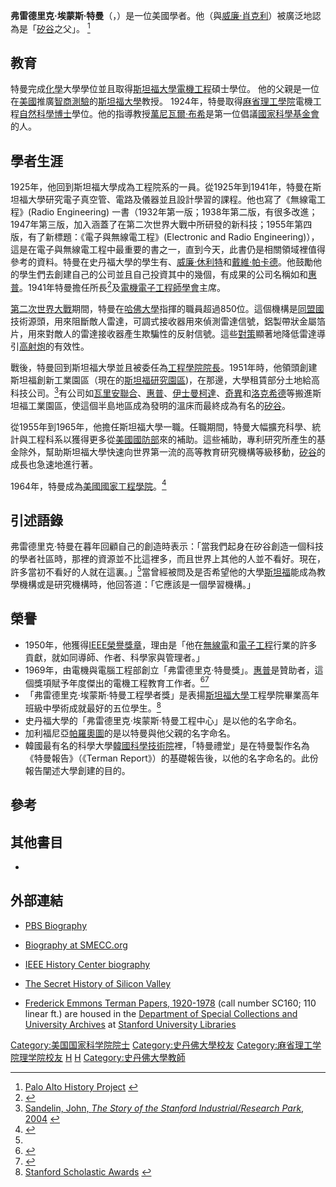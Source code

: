 {{NoteTA|G1=People}}
{{Infobox scientist
| name             = 弗雷德里克·埃蒙斯·特曼<br/>Frederick Emmons Terman
| image            = {{Show if file exists|comment=檔案不存在，可從英文維基百科取得（本模板會在檔案恢復時自動顯示檔案，並由機器人自動清理模板，無需撤銷機器人的編輯）|file=Frederick Terman.jpg|text=Frederick Terman.jpg}}
|image_width       = 150px
|box_width         = <!--250px-->
|caption           = 
| birth_date       = {{birth date|1900|6|7|mf=y}}
| birth_place      = {{flagicon|United States}} {{link-en|英格利希 (印第安納州)|English, Indiana|英格利希，印第安納州}}
| death_date       = {{death date and age|1982|12|19|1900|6|7|mf=y}}
| death_place      = {{flagicon|United States}} [[帕羅奧圖_(加利福尼亞州)|帕羅奧圖，加利福尼亞州]]
| residence        = 
| nationality      = {{flagicon|United States}}[[美國|美國]]
| field            = [[電機工程|電機工程]]<br/>[[無線電|無線電]]
| work_institution = [[史丹佛大學|史丹佛大學]]<br/>[[哈佛大學|哈佛大學]]
| alma_mater       = [[史丹佛大學|史丹佛大學]]<br/>[[麻省理工學院|麻省理工學院]]
| doctoral_advisor = [[萬尼瓦爾·布希|萬尼瓦爾·布希]]
| doctoral_students ={{link-en|小奧斯瓦德·加里森·維拉德|Oswald Garrison Villard, Jr.}}
| notable_students = [[威廉·休利特|威廉·休利特]]<br/>[[戴維·帕卡德|戴維·帕卡德]]
| awards           = [[IEEE榮譽獎章|IEEE榮譽獎章]] (1950)
}}

'''弗雷德里克·埃蒙斯·特曼'''（{{lang-en|Frederick Emmons Terman}}，{{bd|1900年|6月7日|1982年|12月19日|catIdx=F弗}}）是一位美國學者。他（與[[威廉·肖克利|威廉·肖克利]]）被廣泛地認為是「[[矽谷|矽谷]]之父」。 <ref name="#1">[http://www.paloaltohistory.com/stanfordresearchpark.html Palo Alto History Project] {{webarchive|url=https://web.archive.org/web/20100116012546/http://www.paloaltohistory.com/stanfordresearchpark.html |date=2010-01-16 }}</ref>

== 教育 ==
特曼完成[[化學|化學]]大學學位並且取得[[史丹佛大學|斯坦福大學]][[電機工程|電機工程]]碩士學位。 他的父親{{link-en|路易·斯特曼|Lewis Terman}}是一位在[[美國|美國]]推廣[[智商|智商測驗]]的[[史丹佛大學|斯坦福大學]]教授。 1924年，特曼取得[[麻省理工學院|麻省理工學院]]電機工程[[自然科學博士|自然科學博士]]學位。他的指導教授[[萬尼瓦爾·布希|萬尼瓦爾·布希]]是第一位倡議[[國家科學基金會|國家科學基金會]]的人。

== 學者生涯 ==
1925年，他回到斯坦福大學成為工程院系的一員。從1925年到1941年，特曼在斯坦福大學研究電子真空管、電路及儀器並且設計學習的課程。他也寫了《無線電工程》(Radio Engineering) 一書（1932年第一版；1938年第二版，有很多改進；1947年第三版，加入涵蓋了在第二次世界大戰中所研發的新科技；1955年第四版，有了新標題：《電子與無線電工程》(Electronic and Radio Engineering)），這是在電子與無線電工程中最重要的書之一，直到今天，此書仍是相關領域裡值得參考的資料。特曼在史丹福大學的學生有{{link-en|小奧斯瓦德·加里森·維拉德|Oswald Garrison Villard, Jr.}}、[[威廉·休利特|威廉·休利特]]和[[戴維·帕卡德|戴維·帕卡德]]。他鼓勵他的學生們去創建自己的公司並且自己投資其中的幾個，有成果的公司名稱如{{link-en|利頓工業|Litton Industries}}和[[惠普|惠普]]。1941年特曼擔任{{link-en|無線電工程研究所|Institute of Radio Engineers}}所長<ref>{{cite web |url=http://www.ieeeghn.org/wiki/index.php/Frederick_Terman |title=Frederick Terman |author= |date= |work=IEEE Global History Network |publisher=IEEE |accessdate=9 August 2011 |archive-date=2014-10-19 |archive-url=https://web.archive.org/web/20141019062909/http://www.ieeeghn.org/wiki/index.php/Frederick_Terman |dead-url=no }}</ref>及[[電機電子工程師學會|電機電子工程師學會]]主席。

[[第二次世界大戰|第二次世界大戰]]期間，特曼在[[哈佛大學|哈佛大學]]{{link-en|無線電研究實驗室|Radio Research Laboratory}}指揮的職員超過850位。這個機構是[[同盟國|同盟國]]{{link-en|雷達壅塞與欺騙|Radar jamming and deception}}技術源頭，用來阻斷敵人雷達，可調式接收器用來偵測雷達信號，鋁製帶狀金屬箔片，用來對敵人的雷達接收器產生欺騙性的反射信號。這些[[對策|對策]]顯著地降低雷達導引[[高射炮|高射炮]]的有效性。

戰後，特曼回到斯坦福大學並且被委任為[[院長|工程學院院長]]。1951年時，他領頭創建斯坦福創新工業園區（現在的[[史丹佛研究園區|斯坦福研究園區]])，在那邊，大學租賃部分土地給高科技公司。<ref>[http://otl.stanford.edu/about/documents/JSstanfordpark.pdf Sandelin, John, ''The Story of the Stanford Industrial/Research Park'', 2004] {{webarchive|url=https://web.archive.org/web/20070609191745/http://otl.stanford.edu/about/documents/JSstanfordpark.pdf |date=2007-06-09 }}</ref>有公司如[[瓦里安聯合公司|瓦里安聯合]]、[[惠普|惠普]]、[[伊士曼柯達公司|伊士曼柯達]]、[[通用电气|奇異]]和[[洛克希德公司|洛克希德]]等搬進斯坦福工業園區，使這個半島地區成為發明的溫床而最終成為有名的[[矽谷|矽谷]]。

從1955年到1965年，他擔任斯坦福大學{{link-en|教務長|provost (education)}}一職。任職期間，特曼大幅擴充科學、統計與工程科系以獲得更多從[[美國國防部|美國國防部]]來的補助。這些補助，專利研究所產生的基金除外，幫助斯坦福大學快速向世界第一流的高等教育研究機構等級移動，[[矽谷|矽谷]]的成長也急速地進行著。

1964年，特曼成為[[美國國家工程學院|美國國家工程學院]]{{link-en|美國國家工程學院創始院士列表|List of founding members of the National Academy of Engineering|創始院士}}。<ref>{{cite web |url=http://www.nae.edu/About/leadership/57773.aspx |title=Founding members of the National Academy of Engineering |publisher=[[美国国家工程学院|National Academy of Engineering]] |accessdate=2012-10-21 |archive-date=2018-09-25 |archive-url=https://web.archive.org/web/20180925212347/https://www.nae.edu/About/leadership/57773.aspx |dead-url=no }}</ref>

== 引述語錄 ==
弗雷德里克·特曼在暮年回顧自己的創造時表示：「當我們起身在矽谷創造一個科技的學者社區時，那裡的資源並不比這裡多，而且世界上其他的人並不看好。現在，許多當初不看好的人就在這裏。」<ref name="#1"/>當曾經被問及是否希望他的大學[[史丹佛|斯坦福]]能成為教學機構或是研究機構時，他回答道：「它應該是一個學習機構。」

== 榮譽 ==
* 1950年，他獲得[[IEEE榮譽獎章|IEEE榮譽獎章]]，理由是「他在[[無線電|無線電]]和[[電子工程|電子工程]]行業的許多貢獻，就如同導師、作者、科學家與管理者。」
* 1969年，由{{link-en|美國工程教育學會|American Society for Engineering Education}}電機與電腦工程部創立「弗雷德里克·特曼獎」。[[惠普|惠普]]是贊助者，這個獎項賦予年度傑出的電機工程教育工作者。<ref>{{cite web |url=http://www.asee.org/member-resources/awards/full-list-of-awards/professional-and-technical-division-awards |title=Professional and Technical Division Awards |publisher={{link-en|美國工程教育學會|American Society for Engineering Education|American Society for Engineering Education}} |accessdate=2010-11-03 |archive-date=2011-02-13 |archive-url=https://web.archive.org/web/20110213044237/http://www.asee.org/member-resources/awards/full-list-of-awards/professional-and-technical-division-awards |dead-url=no }}</ref><ref>{{cite web|url=http://www.asee.org/member-resources/awards/full-list-of-awards/awards-archive/past-division-award-winners-2#Electrical_and_Computer_Engineering_Division |title=Past Frederick Emmons Terman Award Winners |publisher={{link-en|美國工程教育學會|American Society for Engineering Education|American Society for Engineering Education}} |accessdate=2010-11-03 |deadurl=yes |archiveurl=https://web.archive.org/web/20130402171545/http://www.asee.org/member-resources/awards/full-list-of-awards/awards-archive/past-division-award-winners-2 |archivedate=2013-04-02 }}</ref>
* 「弗雷德里克·埃蒙斯·特曼工程學者獎」是表揚[[史丹佛大學|斯坦福大學]]工程學院畢業高年班級中學術成就最好的五位學生。<ref>[http://soe.stanford.edu/about/terman_scholastic_awards.html Stanford Scholastic Awards] {{webarchive|url=https://web.archive.org/web/20070609185832/http://soe.stanford.edu/about/terman_scholastic_awards.html |date=2007-06-09 }}</ref>
* 史丹福大學的「弗雷德里克·埃蒙斯·特曼工程中心」是以他的名字命名。
* 加利福尼亞[[帕羅奧圖|帕羅奧圖]]的{{link-en|特曼中學|Terman Middle School}}是以特曼與他父親的名字命名。
* 韓國最有名的科學大學[[韓國科學技術院|韓國科學技術院]]裡，「特曼禮堂」是在特曼製作名為《特曼報告》（《Terman Report》）的基礎報告後，以他的名字命名的。此份報告闡述大學創建的目的。

== 參考 ==
{{Reflist}}

== 其他書目 ==
* {{cite book |last=Gillmore |first=C. Stewart |title=Fred Terman at Stanford: Building a Discipline, a University, and Silicon Valley |url=https://archive.org/details/fredtermanatstan0000gill |publisher=Stanford University Press |year=2004 |isbn=0-8047-4914-0 }}

== 外部連結 ==
{{wikiquotelang|en|Frederick Terman|弗雷德里克·特曼}}
* {{en}}[http://www.pbs.org/transistor/album1/addlbios/terman.html PBS Biography] {{Wayback|url=http://www.pbs.org/transistor/album1/addlbios/terman.html |date=20210609033354 }}
* {{en}}[http://www.smecc.org/frederick_terman.htm Biography at SMECC.org] {{Wayback|url=http://www.smecc.org/frederick_terman.htm |date=20210509154139 }}
* {{en}}[http://www.ieeeghn.org/wiki/index.php/Frederick_Terman IEEE History Center biography] {{Wayback|url=http://www.ieeeghn.org/wiki/index.php/Frederick_Terman |date=20141019062909 }}
* {{en}}[http://www.youtube.com/watch?v=hFSPHfZQpIQ The Secret History of Silicon Valley] {{Wayback|url=http://www.youtube.com/watch?v=hFSPHfZQpIQ |date=20210726095320 }}
* {{en}}[http://www.oac.cdlib.org/findaid/ark:/13030/tf029000zm Frederick Emmons Terman Papers, 1920-1978] {{Wayback|url=http://www.oac.cdlib.org/findaid/ark:/13030/tf029000zm |date=20190905213714 }} (call number SC160; 110 linear ft.) are housed in the [https://web.archive.org/web/20080604212605/http://library.stanford.edu/depts/spc/spc.html Department of Special Collections and University Archives] at [http://library.stanford.edu/ Stanford University Libraries]
{{Winners of the National Medal of Science}}
{{IEEE榮譽獎章獲獎者 1926–1950}}

{{DEFAULTSORT: Terman, Frederick}}
{{Authority control}}
[[Category:美国国家科学院院士|Category:美国国家科学院院士]]
[[Category:史丹佛大學校友|Category:史丹佛大學校友]]
[[Category:麻省理工学院理学院校友|Category:麻省理工学院理学院校友]]
[[Category:加利福尼亞州人|H]]
[[Category:美国工程師|H]]
[[Category:史丹佛大學教師|Category:史丹佛大學教師]]